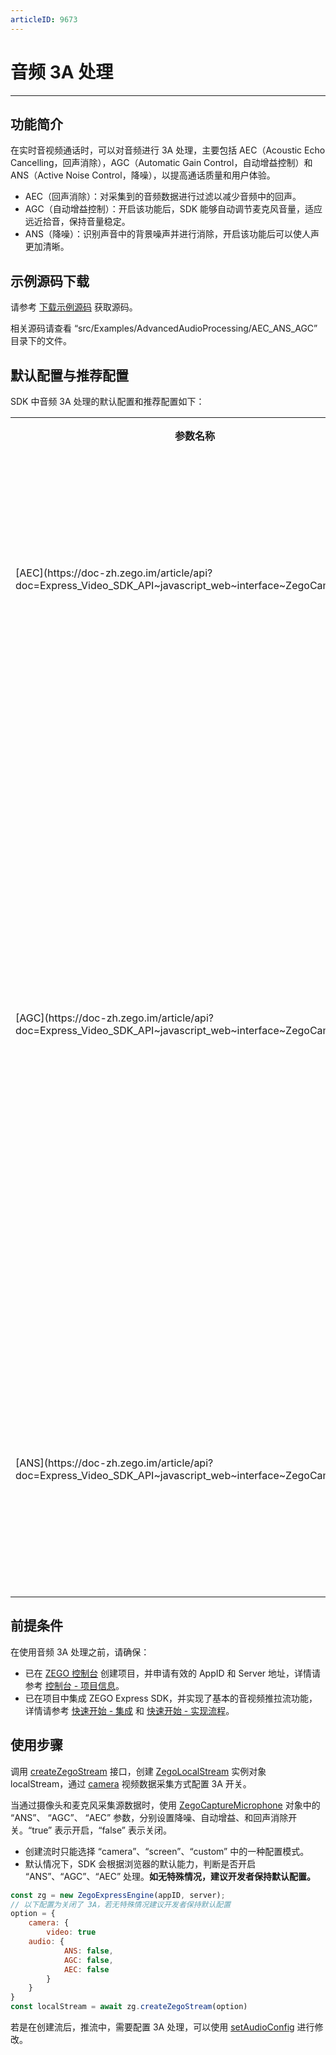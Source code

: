 ```yaml
---
articleID: 9673
---
```

# 音频 3A 处理

- - -

## 功能简介

在实时音视频通话时，可以对音频进行 3A 处理，主要包括 AEC（Acoustic Echo Cancelling，回声消除），AGC（Automatic Gain Control，自动增益控制）和 ANS（Active Noise Control，降噪），以提高通话质量和用户体验。

- AEC（回声消除）：对采集到的音频数据进行过滤以减少音频中的回声。
- AGC（自动增益控制）：开启该功能后，SDK 能够自动调节麦克风音量，适应远近拾音，保持音量稳定。
- ANS（降噪）：识别声音中的背景噪声并进行消除，开启该功能后可以使人声更加清晰。

## 示例源码下载

请参考 [下载示例源码](!DownloadDemo/DownloadDemo) 获取源码。

相关源码请查看 “src/Examples/AdvancedAudioProcessing/AEC_ANS_AGC” 目录下的文件。

## 默认配置与推荐配置

SDK 中音频 3A 处理的默认配置和推荐配置如下：

<table>
  
  <tbody><tr>
    <th>参数名称</th>
    <th>参数描述</th>
    <th>默认配置</th>
    <th>推荐配置</th>
  </tr>
  <tr>
    <td>[AEC](https://doc-zh.zego.im/article/api?doc=Express_Video_SDK_API~javascript_web~interface~ZegoCamera#aec)</td>
    <td>开/关回声消除。</td>
    <td>未调用此参数前，SDK 内部会自动判断是否需要使用 AEC，一旦调用此参数，则 SDK 不再自动判断。</td>
    <td>在一般使用场景中，建议不修改该配置，保持默认即可。</td>
  </tr>
  <tr>
    <td>[AGC](https://doc-zh.zego.im/article/api?doc=Express_Video_SDK_API~javascript_web~interface~ZegoCamera#agc)</td>
    <td>开/关自动增益控制。</td>
    <td>未调用此参数前，SDK 内部会自动判断是否需要使用 AGC，一旦调用此参数，则 SDK 不再自动判断。</td>
    <td><ul><li>在普通语聊场景中，建议使用默认配置。</li><li>在音乐电台场景中，建议不开启自动增益控制以还原人声。</li><li>在教育场景中，如大班课、小班课和 1v1 等，建议开启自动增益控制。</li></ul></td>
  </tr>
  <tr>
    <td>[ANS](https://doc-zh.zego.im/article/api?doc=Express_Video_SDK_API~javascript_web~interface~ZegoCamera#ans)</td>
    <td>开/关噪声抑制。</td>
    <td>未调用此参数前，SDK 内部会自动判断是否需要使用 ANS，一旦调用此参数，则 SDK 不再自动判断。</td>
    <td>在一般使用场景中，建议不修改该配置，保持默认即可。</td>
  </tr>
</tbody></table>


## 前提条件

在使用音频 3A 处理之前，请确保：

- 已在 [ZEGO 控制台](https://console.zego.im) 创建项目，并申请有效的 AppID 和 Server 地址，详情请参考 [控制台 - 项目信息](/console/guide-doc2)。
- 已在项目中集成 ZEGO Express SDK，并实现了基本的音视频推拉流功能，详情请参考 [快速开始 - 集成](!ExpressVideoSDK-Integration/SDK_Integration) 和 [快速开始 - 实现流程](!ExpressVideoSDK-Integration/Solution_Implementation)。

## 使用步骤

调用 [createZegoStream](@createZegoStream) 接口，创建 [ZegoLocalStream](@-ZegoLocalStream) 实例对象 localStream，通过 [camera](https://doc-zh.zego.im/article/api?doc=Express_Video_SDK_API~javascript_web~interface~ZegoStreamOptions#camera) 视频数据采集方式配置 3A 开关。


当通过摄像头和麦克风采集源数据时，使用 [ZegoCaptureMicrophone](@-ZegoCaptureMicrophone) 对象中的 “ANS”、 “AGC”、 “AEC” 参数，分别设置降噪、自动增益、和回声消除开关。“true” 表示开启，“false” 表示关闭。

<Warning title="注意">


- 创建流时只能选择 “camera”、“screen”、“custom” 中的一种配置模式。
- 默认情况下，SDK 会根据浏览器的默认能力，判断是否开启 “ANS”、“AGC”、“AEC” 处理。**如无特殊情况，建议开发者保持默认配置。**

</Warning>



```javascript
const zg = new ZegoExpressEngine(appID, server);
// 以下配置为关闭了 3A，若无特殊情况建议开发者保持默认配置
option = {
    camera: {
        video: true
  	audio: {
            ANS: false,
            AGC: false,
            AEC: false
        }
    }
}
const localStream = await zg.createZegoStream(option)
```

<Warning title="注意">


若是在创建流后，推流中，需要配置 3A 处理，可以使用 [setAudioConfig](https://doc-zh.zego.im/article/api?doc=Express_Video_SDK_API~javascript_web~class~ZegoExpressEngine#set-audio-config) 进行修改。

</Warning>


